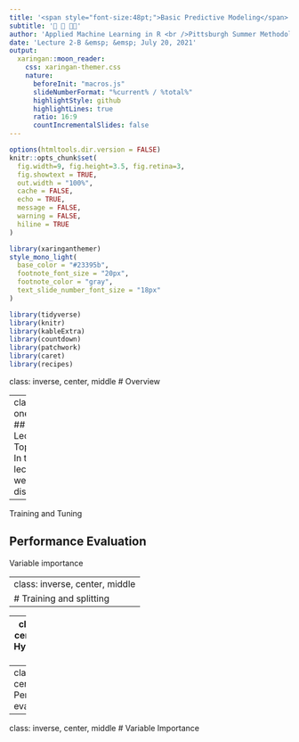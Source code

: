 ```yaml
---
title: '<span style="font-size:48pt;">Basic Predictive Modeling</span>'
subtitle: '🧮 🔮 👨‍💻' 
author: 'Applied Machine Learning in R <br />Pittsburgh Summer Methodology Series'
date: 'Lecture 2-B &emsp; &emsp; July 20, 2021'
output:
  xaringan::moon_reader:
    css: xaringan-themer.css
    nature:
      beforeInit: "macros.js"
      slideNumberFormat: "%current% / %total%"
      highlightStyle: github
      highlightLines: true
      ratio: 16:9
      countIncrementalSlides: false
---
```


```r
options(htmltools.dir.version = FALSE)
knitr::opts_chunk$set(
  fig.width=9, fig.height=3.5, fig.retina=3,
  fig.showtext = TRUE,
  out.width = "100%",
  cache = FALSE,
  echo = TRUE,
  message = FALSE, 
  warning = FALSE,
  hiline = TRUE
)
```

```r
library(xaringanthemer)
style_mono_light(
  base_color = "#23395b",
  footnote_font_size = "20px",
  footnote_color = "gray",
  text_slide_number_font_size = "18px"
)
```

```r
library(tidyverse)
library(knitr)
library(kableExtra)
library(countdown)
library(patchwork)
library(caret)
library(recipes)
```

class: inverse, center, middle
# Overview

<style type="text/css">
.onecol {
    font-size: 26px;
}
.twocol {
  font-size: 24px;
}
</style>
---
class: onecol
## Lecture Topics
In this lecture, we will discuss 


---

Training and Tuning


Performance Evaluation
-

Variable importance


---
class: inverse, center, middle
# Training and splitting
---



---
class: inverse, center, middle
# Hyperparameter tuning
---
class: inverse, center, middle
# Performance evaluation
---
class: inverse, center, middle
# Variable Importance

